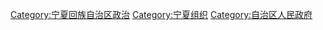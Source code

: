 [[Category:宁夏回族自治区政治|Category:宁夏回族自治区政治]]
[[Category:宁夏组织|Category:宁夏组织]]
[[Category:自治区人民政府|Category:自治区人民政府]]
